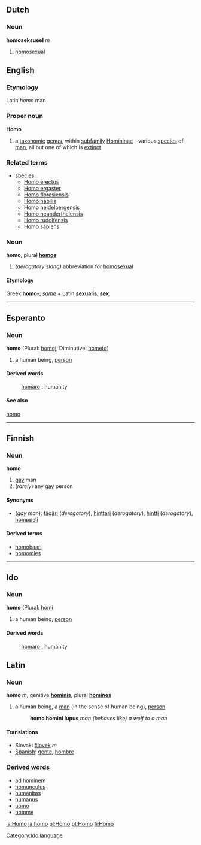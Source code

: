 ==Dutch==
===Noun===
'''homoseksueel''' ''m''

#[[homosexual]]

==English==
===Etymology===
Latin ''homo'' man
===Proper noun===
{{wikipedia}}
'''Homo'''
#a [[taxonomic]] [[genus]], within [[subfamily]] [[Homininae]] - various [[species]] of [[man]], all but one of which is [[extinct]]
===Related terms===
{{wikispecies}}
*[[species]]
**[[Homo erectus]]
**[[Homo ergaster]]
**[[Homo floresiensis]]
**[[Homo habilis]]
**[[Homo heidelbergensis]]
**[[Homo neanderthalensis]]
**[[Homo rudolfensis]]
**[[Homo sapiens]]
===Noun===
'''homo''', plural '''[[homos]]'''
# ''(derogatory slang)'' abbreviation for [[homosexual]]
====Etymology====
Greek '''[[homo-]]''', ''[[same]]'' +  Latin '''[[sexualis]]''',  '''[[sex]]'''.

----

==Esperanto==
===Noun===
'''homo'''  (Plural: [[homoj]], Diminutive: [[hometo]])
# a human being, [[person]]
====Derived words====
: [[homaro]] : humanity
====See also====
[[ReVo:hom|homo]]

----

==Finnish==

===Noun===
'''homo'''  
#[[gay]] man
#(''rarely'') any [[gay]] person

====Synonyms====
*(''gay man''): [[fägäri]] (''derogatory''), [[hinttari]] (''derogatory''), [[hintti]] (''derogatory''), [[homppeli]]

====Derived terms====
*[[homobaari]]
*[[homomies]]

--------

==Ido==
[[Category:Ido language]]
===Noun===
'''homo'''  (Plural: [[homi]]
# a human being, [[person]]
====Derived words====
: [[homaro]] : humanity

==Latin==
===Noun===
'''homo''' ''m'', genitive '''[[hominis]]''', plural '''[[homines]]'''

# a human being, a [[man]] (in the sense of human being), [[person]]
#:'''homo homini lupus''' ''man (behaves like) a wolf to a man''

====Translations====
<!-- Unlike the confusing English "man" with its double meaning of a human or a male, many languages have a direct translation of this word -->
* Slovak: [[človek#Slovak|človek]] ''m''
*[[Spanish]]: [[gente]], [[hombre]]

===Derived words===
*[[ad hominem]]
*[[homunculus]]
*[[humanitas]]
*[[humanus]]
*[[uomo]]
*[[homme]]

[[la:Homo]]
[[ja:homo]]
[[pl:Homo]]
[[pt:Homo]]
[[fi:Homo]]